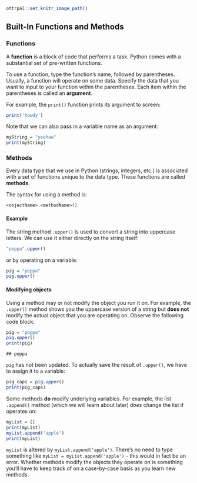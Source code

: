 ```r
ottrpal::set_knitr_image_path()
```

## Built-In Functions and Methods 

### Functions

A **function** is a block of code that performs a task. Python comes with a substantial set of pre-written functions. 

To use a function, type the function's name, followed by parentheses. Usually, a function will operate on some data. Specify the data that you want to input to your function within the parentheses. Each item within the parentheses is called an **argument**. 

For example, the `print()` function prints its argument to screen: 

```r
print('howdy')
```

Note that we can also pass in a variable name as an argument: 

```r
myString = "yeehaw"
print(myString)
```


### Methods

Every data type that we use in Python (strings, integers, etc.) is associated with a set of functions unique to the data type. These functions are called **methods**.

The syntax for using a method is:

```
<objectName>.<methodName>()
```

#### Example

The string method `.upper()` is used to convert a string into uppercase letters. We can use it either directly on the string itself:

```r
"peppa".upper()
```

or by operating on a variable:

```r
pig = "peppa"
pig.upper()
```

#### Modifying objects

Using a method may or not modify the object you run it on. For example, the `.upper()` method shows you the uppercase version of a string but **does not** modify the actual object that you are operating on. Observe the following code block:

```r
pig = "peppa"
pig.upper()
print(pig)
```

```
## peppa
```

`pig` has not been updated. To actually save the result of `.upper()`, we have to assign it to a variable: 

```r
pig_caps = pig.upper()
print(pig_caps)
```

Some methods **do** modify underlying variables. For example, the list `.append()` method (which we will learn about later) *does* change the list if operates on: 

```r
myList = []
print(myList)
myList.append('apple')
print(myList)
```

`myList` is altered by `myList.append('apple')`. There's no need to type something like `myList = myList.append('apple')` - this would in fact be an error. Whether methods modify the objects they operate on is something you'll have to keep track of on a case-by-case basis as you learn new methods. 
